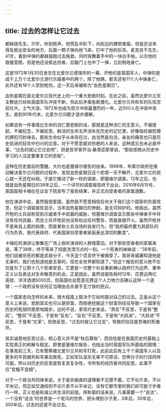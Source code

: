 ```yaml
---
---
---
```

title: 过去的怎样让它过去
---







都赫提先生，31岁。听到枪声，他慌乱中趴下，向街边的建筑匍匐，但是还没来得及抵达安全的地方，后面一颗子弹向他飞来，打中了他的后背。麦克吉干先生，41岁。看到中弹的都赫提跑过去施救，同时挥舞着手中的一块白手帕，以示他的救援意图，但是他还没抵达伤者，后脑门上也中了一弹，立刻倒地身亡。

这是1972年1月30日发生在北爱尔兰德瑞市的一幕。开枪的是英国军人，中弹的是成千上万个北爱尔兰游行示威者中的两个。除了他俩，那天还有11个人中弹身亡，此外还有18个人受到枪伤。这一天后来被称为“血色星期日”。

血色星期日是北爱尔兰现代史上的一个重大悲剧时刻。在此之前，虽然北爱尔兰天主教徒已经和英国军队冲突不断，但此后矛盾急剧激化。北爱尔兰共和军的队伍空前壮大，士气大涨，1972年也成为双方冲突最激烈的一年，近500人在冲突中丧生。直到90年代末，北爱尔兰问题才逐步缓解。

如果说有一件事情比生命的消亡更悲剧的话，那就是这种消亡的无意义。不被提起，不被纪念，不被反思，鲜活的生命无声消失在历史的记忆里，好像指纹被狡猾的罪犯巧妙抹去。那些生命似乎从未存在过，血当然是白流，亲友的痛苦也只是历史前进的狂欢中扫兴的岔音。对于不愿意面对伤疤的人来说，这种遗忘也未必是坏事，“过去的就让它过去吧”，但是哲学家乔治·桑塔亚那曾说，“那些拒绝从历史中学习的人注定要重复它的悲剧”。

这种在历史面前的警醒，大约也是塞维尔报告的由来。1998年，布莱尔政府在推动解决爱尔兰问题的过程中，发现血色星期日这个疙瘩一天不解开，北爱尔兰的民心就一天还在纠结。于是它推动了新一轮的调查，即塞维尔调查。12年之后，也就是血色星期日的38年之后，一个详尽的调查报告终于出台。2010年6月15号，英国首相卡梅伦在议会下院宣布了报告结果，并正式向受害者的家属道歉。

他在演讲中说，虽然我很爱国，虽然我不愿意相信任何关于我们这个国家的负面信息，但这个调查报告显示，当年血色星期日的惨剧，是无可辩护的。他指出，虽然开枪的士兵自称受到示威者手中武器的威胁，但塞维尔调查显示那些中弹者手中并没有任何武器，而且士兵开枪前也没有给出任何警告，而是直接开火。虽然开枪并不是来自上面的指使，而是某些士兵当场的自发行为，但“政府最终要为其部队的行为负责，我代表政府、代表国家向受害者家庭表达深切的歉意”。

卡梅伦的演讲让聚集在广场上收听演讲的人群情雷动。对于那些受害者的家属来说，等了38年，终于等来了彻底洗清污点的一刻。一个死者的妹妹说：“38年前，他们说被杀死的都是武装分子，今天这个谎言终于被揭穿了。我哥哥威廉知道他是无辜的，我们也知道他是无辜的，现在全世界都知道了。”但这个报告的意义绝不仅仅是为了让那十几个死者安息，它更是一次整个社会重新确认政府行为边界、重申正义以及表达对生命敬意的机会。正是因此，虽然该报告耗时12年、花费近两亿英镑、洋洋洒洒5000页，但英国社会愿意花费这个人力物力去确认这样一个道理：一个政府没有任何正当理由去杀害手无寸铁的民众。

一个国家走向怎样的未来，很大程度上取决于它如何面对自己的过去。正是从这个意义上来说，悲剧其实也可以是财富，而拒绝挖掘这个财富则往往导致一个国家在历史的死胡同里原地踏步。远的不说，拿现代史来说，“肃反”不反思，于是有“整风”。“整风”不反思，于是有“反右”。“反右”不反思，于是有“大跃进”。“大跃进”不反思，于是有“文革”。拒绝反思，“过去的就让它过去”，导致的往往是苦难的死循环。

其实诚恳地反思过去，核心意义并不是“秋后算账”，而恰恰是在直面历史的基础上实现真正的和解与稳定。即使是塞维尔报告，也指出当时英国军队所面临的困境：在事发前三天，已有警察被北爱尔兰共和军打死，此前此后有上千个英国军人以及更多的平民被共和军袭击致死，正如军队滥杀无辜不可原谅，恐怖分子的行径同样可鄙。所以对历史的反思是恢复其复杂性，令所有的经历者共同反思，此事不应“宜粗不宜细”。

对于一个政治共同体来说，关于是非曲直的道理看不见摸不着，它不论斤卖，不以平米记，但正如交通规则不论斤卖不以平米记、没有它都市里的我们却可能寸步难行一样，正义也是和谐公共生活的前提。用秋菊的话来说，凡事需要一个“说法”，一个没有“说法”的世界是一个鸵鸟的世界，把头埋到沙子里，3年后，30年后，300年后，过去的还是不会过去。